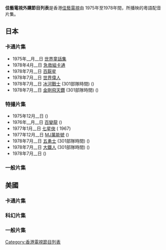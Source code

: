 '''佳藝電視外購節目列表'''是香港[[佳藝電視|佳藝電視]]由 1975年至1978年間，所播映的粵語配音片集。

==日本==

===卡通片集===
*1975年__月__日 [[世界童話集|世界童話集]]
*1978年4月__日 [[急救組卡通|急救組卡通]]
*1978年7月__日 [[百厭星|百厭星]]
*1978年7月__日 [[世界偉人|世界偉人]]
*1978年7月__日 [[冰河戰士|冰河戰士]] (301部隊時間) ({{lang|ja|氷河戦士ガイスラッガー 1977}})
*1978年7月__日 [[金剛飛天鑽|金剛飛天鑽]] (301部隊時間) ({{lang|ja|鋼鉄ジーグ 1975}})

===特撮片集===
*1975年12月__日 {{link-ja|俏巴喇|チビラくん}} ({{lang|ja|ja:チビラくん 1970}})
*1976年__月__日 [[百變龍|百變龍]] ({{lang|ja|スーパーロボット マッハバロン 1974}})
*1977年1月__日 [[超人七號|七星俠]] ({{lang|ja|ウルトラセブン}} 1967)
*1977年12月__日 [[Mj万能号|MJ萬能號]] ({{lang|ja|マイティジャック 1968}})
*1978年7月__日 [[秘密戰隊五連者|五勇士]] (301部隊時間) ({{lang|ja|秘密戦隊ゴレンジャー 1975}})
*1978年7月__日 [[大铁人17|大鐵人]] (301部隊時間) ({{lang|ja|大鉄人17 1977}})
*1978年7月__日 {{link-ja|太空魯濱遜|冒険ファミリー ここは惑星0番地}} ({{lang|ja|冒険ファミリー ここは惑星0番地 1977}})

===一般片集===

==美國==

===卡通片集===

===科幻片集===

===一般片集===

[[Category:香港電視節目列表|Category:香港電視節目列表]]